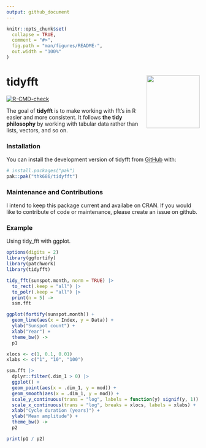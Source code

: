 ```yaml
---
output: github_document
---
```


<!-- README.md is generated from README.Rmd. Please edit that file -->

```r
knitr::opts_chunk$set(
  collapse = TRUE,
  comment = "#>",
  fig.path = "man/figures/README-",
  out.width = "100%"
)
```

# tidyfft <a href="https://github.com/thk686/tidyfft"><img src="man/figures/logo.png" align="right" height="138" /></a>

<!-- badges: start -->
[![R-CMD-check](https://github.com/thk686/tidyfft/actions/workflows/R-CMD-check.yaml/badge.svg)](https://github.com/thk686/tidyfft/actions/workflows/R-CMD-check.yaml)
<!-- badges: end -->

The goal of **tidyfft** is to make working with fft’s in R easier and more
consistent. It follows **the tidy philosophy** by working with tabular data
rather than lists, vectors, and so on.

### Installation

You can install the development version of tidyfft from
[GitHub](https://github.com/) with:

``` r
# install.packages("pak")
pak::pak("thk686/tidyfft")
```

### Maintenance and Contributions

I intend to keep this package current and availabe on CRAN. If you would like to contribute of
code or maintenance, please create an issue on github.

### Example

Using tidy_fft with ggplot.

```r
options(digits = 2)
library(ggfortify)
library(patchwork)
library(tidyfft)
```

```r
tidy_fft(sunspot.month, norm = TRUE) |>
  to_rect(.keep = "all") |>
  to_polr(.keep = "all") |>
  print(n = 5) ->
  ssm.fft
```

```r
ggplot(fortify(sunspot.month)) +
  geom_line(aes(x = Index, y = Data)) +
  ylab("Sunspot count") +
  xlab("Year") +
  theme_bw() ->
  p1

xlocs <- c(1, 0.1, 0.01)
xlabs <- c("1", "10", "100")

ssm.fft |>
  dplyr::filter(.dim_1 > 0) |>
  ggplot() +
  geom_point(aes(x = .dim_1, y = mod)) +
  geom_smooth(aes(x = .dim_1, y = mod)) +
  scale_y_continuous(trans = "log", labels = function(y) signif(y, 1)) +
  scale_x_continuous(trans = "log", breaks = xlocs, labels = xlabs) +
  xlab("Cycle duration (years)") +
  ylab("Mean amplitude") +
  theme_bw() ->
  p2

print(p1 / p2)
```


